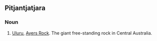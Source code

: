 {{also|Uluru}}
==Pitjantjatjara==

===Noun===
{{head|pjt|sc=pjt-Latn|noun}}

# [[Uluru]], [[Ayers Rock]]. The giant free-standing rock in Central Australia.